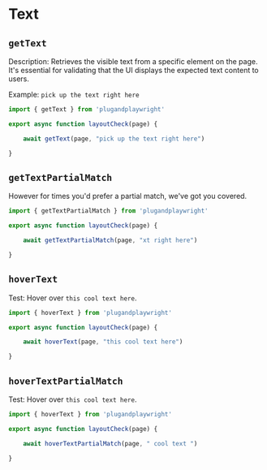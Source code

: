 # Text 

## `getText`

Description: Retrieves the visible text from a specific element on the page. It's essential for validating that the UI displays the expected text content to users.


Example: `pick up the text right here`

```jsx {5}
import { getText } from 'plugandplaywright'

export async function layoutCheck(page) {

    await getText(page, "pick up the text right here")

}
```

## `getTextPartialMatch`



However for times you'd prefer a partial match, we've got you covered.


```jsx {5}
import { getTextPartialMatch } from 'plugandplaywright'

export async function layoutCheck(page) {

    await getTextPartialMatch(page, "xt right here")

}

```


## `hoverText`

Test: Hover over `this cool text here`.


```jsx {5}
import { hoverText } from 'plugandplaywright'

export async function layoutCheck(page) {

    await hoverText(page, "this cool text here")

}
```


## `hoverTextPartialMatch`

Test: Hover over `this cool text here`.


```jsx {5}
import { hoverText } from 'plugandplaywright'

export async function layoutCheck(page) {

    await hoverTextPartialMatch(page, " cool text ")

}
```